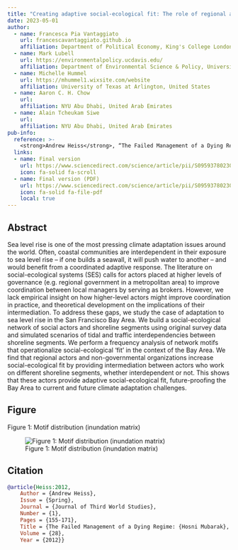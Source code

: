 ```yaml
---
title: "Creating adaptive social-ecological fit: The role of regional actors in the governance of Sea-level rise adaptation in San Francisco Bay"
date: 2023-05-01
author:
  - name: Francesca Pia Vantaggiato
    url: francescavantaggiato.github.io
    affiliation: Department of Political Economy, King's College London, United Kingdom
  - name: Mark Lubell
    url: https://environmentalpolicy.ucdavis.edu/
    affiliation: Department of Environmental Science & Policy, University of California Davis, United States
  - name: Michelle Hummel
    url: https://mhummel1.wixsite.com/website
    affiliation: University of Texas at Arlington, United States
  - name: Aaron C. H. Chow
    url: 
    affiliation: NYU Abu Dhabi, United Arab Emirates
  - name: Alain Tcheukam Siwe
    url: 
    affiliation: NYU Abu Dhabi, United Arab Emirates
pub-info:
  reference: >-
    <strong>Andrew Heiss</strong>, “The Failed Management of a Dying Regime: Hosni Mubarak, Egypt’s National Democratic Party, and the January 25 Revolution,” <em>Journal of Third World Studies</em> 28, no. 1 (Spring 2012): 155–171, no doi.
  links:
  - name: Final version
    url: https://www.sciencedirect.com/science/article/pii/S0959378023000201
    icon: fa-solid fa-scroll
  - name: Final version (PDF)
    url: https://www.sciencedirect.com/science/article/pii/S0959378023000201
    icon: fa-solid fa-file-pdf
    local: true
---
```


## Abstract

Sea level rise is one of the most pressing climate adaptation issues around the world. Often, coastal communities are interdependent in their exposure to sea level rise – if one builds a seawall, it will push water to another – and would benefit from a coordinated adaptive response. The literature on social-ecological systems (SES) calls for actors placed at higher levels of governance (e.g. regional government in a metropolitan area) to improve coordination between local managers by serving as brokers. However, we lack empirical insight on how higher-level actors might improve coordination in practice, and theoretical development on the implications of their intermediation. To address these gaps, we study the case of adaptation to sea level rise in the San Francisco Bay Area. We build a social-ecological network of social actors and shoreline segments using original survey data and simulated scenarios of tidal and traffic interdependencies between shoreline segments. We perform a frequency analysis of network motifs that operationalize social-ecological ‘fit’ in the context of the Bay Area. We find that regional actors and non-governmental organizations increase social-ecological fit by providing intermediation between actors who work on different shoreline segments, whether interdependent or not. This shows that these actors provide adaptive social-ecological fit, future-proofing the Bay Area to current and future climate adaptation challenges.


## Figure

Figure 1: Motif distribution (inundation matrix)

![Figure 1: Motif distribution (inundation matrix)](jtws-12_fig1.png)


## Citation

```bibtex
@article{Heiss:2012,
    Author = {Andrew Heiss},
    Issue = {Spring},
    Journal = {Journal of Third World Studies},
    Number = {1},
    Pages = {155-171},
    Title = {The Failed Management of a Dying Regime: {Hosni Mubarak}, {Egypt's National Democratic Party}, and the {January} 25 Revolution},
    Volume = {28},
    Year = {2012}}
```